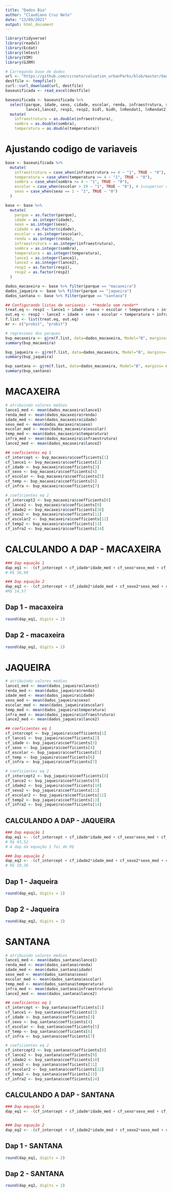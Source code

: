 ```yaml
---
title: "Dados Bia"
author: "Claudiano Cruz Neto"
date: "13/09/2021"
output: html_document
---
```



```r
library(tidyverse)
library(readxl)
library(Ecdat)
library(lmtest)
library(VIM)
library(GJRM)
```

```r

# Carregando base de dados
url <- "https://github.com/cccneto/valuation_urbanParks/blob/master/dados/baseunificada.xlsx?raw=true"
destfile <- tempfile()
curl::curl_download(url, destfile)
baseunificada <- read_excel(destfile)
```

```r
baseunificada <- baseunificada %>% 
  select(parque, idade, sexo, cidade, escolar, renda, infraestrutura, sombra, temperatura, 
         lance1,lance2, resp1, resp2, bidl, bidh, lnRendat1, lnRendat2, lnRenda) %>% 
  mutate(
    infraestrutura = as.double(infraestrutura),
    sombra = as.double(sombra),
    temperatura = as.double(temperatura))
```

# Ajustando codigo de variaveis

```r
base <- baseunificada %>%
  mutate(
    infraestrutura = case_when(infraestrutura >= 4 ~ "1", TRUE ~ "0"), 
    temperatura = case_when(temperatura >= 4 ~ "1", TRUE ~ "0"),
    sombra = case_when(sombra >= 4 ~ "1", TRUE ~ "0"),
    escolar = case_when(escolar > 19 ~ "1", TRUE ~ "0"), # 1=superior completo, 0= otherwise
    sexo = case_when(sexo == 1 ~ "1", TRUE ~ "0")
  )
```


```r
base <- base %>%
  mutate(
    parque = as.factor(parque),
    idade = as.integer(idade),
    sexo = as.integer(sexo),
    cidade = as.factor(cidade),
    escolar = as.integer(escolar),
    renda = as.integer(renda),
    infraestrutura = as.integer(infraestrutura),
    sombra = as.integer(sombra),
    temperatura = as.integer(temperatura),
    lance1 = as.integer(lance1),
    lance2 = as.integer(lance2),
    resp1 = as.factor(resp1),
    resp2 = as.factor(resp2)
  )

```

```r
dados_macaxeira <- base %>% filter(parque == "macaxeira")
dados_jaqueira <- base %>% filter(parque == "jaqueira")
dados_santana <- base %>% filter(parque == "santana")
```

```r

## Configurando listas de variaveis - **modelo sem renda**
treat.eq <- resp1 ~ lance1 + idade + sexo + escolar + temperatura + infraestrutura
out.eq <- resp2 ~ lance2 + idade + sexo + escolar + temperatura + infraestrutura
f.list <- list(treat.eq, out.eq)
mr <- c("probit", "probit")
```

```r
# regressoes dos parques
bvp_macaxeira <- gjrm(f.list, data=dados_macaxeira, Model="B", margins= mr)
summary(bvp_macaxeira)

bvp_jaqueira <- gjrm(f.list, data=dados_macaxeira, Model="B", margins= mr)
summary(bvp_jaqueira)

bvp_santana <- gjrm(f.list, data=dados_macaxeira, Model="B", margins= mr)
summary(bvp_santana)
```


# MACAXEIRA

```r
# atribuindo valores médios
lance1_med <- mean(dados_macaxeira$lance1)
renda_med <- mean(dados_macaxeira$renda)
idade_med <- mean(dados_macaxeira$idade)
sexo_med <- mean(dados_macaxeira$sexo)
escolar_med <- mean(dados_macaxeira$escolar)
temp_med <- mean(dados_macaxeira$temperatura)
infra_med <- mean(dados_macaxeira$infraestrutura)
lance2_med <- mean(dados_macaxeira$lance2)

## coeficientes eq 1
cf_intercept <- bvp_macaxeira$coefficients[1]
cf_lance1 <- bvp_macaxeira$coefficients[2]
cf_idade <- bvp_macaxeira$coefficients[3]
cf_sexo <- bvp_macaxeira$coefficients[4]
cf_escolar <- bvp_macaxeira$coefficients[5]
cf_temp <- bvp_macaxeira$coefficients[6]
cf_infra <- bvp_macaxeira$coefficients[7]

# coeficientes eq 2
cf_intercept2 <- bvp_macaxeira$coefficients[8]
cf_lance2 <- bvp_macaxeira$coefficients[9]
cf_idade2 <- bvp_macaxeira$coefficients[10]
cf_sexo2 <- bvp_macaxeira$coefficients[11]
cf_escolar2 <- bvp_macaxeira$coefficients[12]
cf_temp2 <- bvp_macaxeira$coefficients[13]
cf_infra2 <- bvp_macaxeira$coefficients[14]
```


# CALCULANDO A DAP - MACAXEIRA

```r
### Dap equação 1
dap_eq1 <- -(cf_intercept + cf_idade*idade_med + cf_sexo*sexo_med + cf_escolar*escolar_med + cf_temp*temp_med + cf_infra*infra_med)/cf_lance1 # R$ 40,47
# R$ 36,90

### Dap equação 2
dap_eq2 <- -(cf_intercept + cf_idade2*idade_med + cf_sexo2*sexo_med + cf_escolar2*escolar_med + cf_temp2*temp_med + cf_infra2*infra_med)/cf_lance2 # R$ 39,50 
#R$ 14,57
```

## Dap 1 - macaxeira
```r
round(dap_eq1, digits = 2)
```

## Dap 2 - macaxeira
```r
round(dap_eq2, digits = 2)
```


# JAQUEIRA

```r
# atribuindo valores médios
lance1_med <- mean(dados_jaqueira$lance1)
renda_med <- mean(dados_jaqueira$renda)
idade_med <- mean(dados_jaqueira$idade)
sexo_med <- mean(dados_jaqueira$sexo)
escolar_med <- mean(dados_jaqueira$escolar)
temp_med <- mean(dados_jaqueira$temperatura)
infra_med <- mean(dados_jaqueira$infraestrutura)
lance2_med <- mean(dados_jaqueira$lance2)

## coeficientes eq 1
cf_intercept <- bvp_jaqueira$coefficients[1]
cf_lance1 <- bvp_jaqueira$coefficients[2]
cf_idade <- bvp_jaqueira$coefficients[3]
cf_sexo <- bvp_jaqueira$coefficients[4]
cf_escolar <- bvp_jaqueira$coefficients[5]
cf_temp <- bvp_jaqueira$coefficients[6]
cf_infra <- bvp_jaqueira$coefficients[7]

# coeficientes eq 2
cf_intercept2 <- bvp_jaqueira$coefficients[8]
cf_lance2 <- bvp_jaqueira$coefficients[9]
cf_idade2 <- bvp_jaqueira$coefficients[10]
cf_sexo2 <- bvp_jaqueira$coefficients[11]
cf_escolar2 <- bvp_jaqueira$coefficients[12]
cf_temp2 <- bvp_jaqueira$coefficients[13]
cf_infra2 <- bvp_jaqueira$coefficients[14]
```


## CALCULANDO A DAP - JAQUEIRA

```r
### Dap equação 1
dap_eq1 <- -(cf_intercept + cf_idade*idade_med + cf_sexo*sexo_med + cf_escolar*escolar_med + cf_temp*temp_med + cf_infra*infra_med)/cf_lance1 # R$ 40,47
# R$ 43,52
# A dap da equação 1 foi de R$ 

### Dap equação 2
dap_eq2 <- -(cf_intercept + cf_idade2*idade_med + cf_sexo2*sexo_med + cf_escolar2*escolar_med + cf_temp2*temp_med + cf_infra2*infra_med)/cf_lance2 # R$ 39,50 
# R$ 19,36

```

## Dap 1 - Jaqueira
```r
round(dap_eq1, digits = 2)
```

## Dap 2 - Jaqueira
```r
round(dap_eq2, digits = 2)
```

# SANTANA

```r
# atribuindo valores médios
lance1_med <- mean(dados_santana$lance1)
renda_med <- mean(dados_santana$renda)
idade_med <- mean(dados_santana$idade)
sexo_med <- mean(dados_santana$sexo)
escolar_med <- mean(dados_santana$escolar)
temp_med <- mean(dados_santana$temperatura)
infra_med <- mean(dados_santana$infraestrutura)
lance2_med <- mean(dados_santana$lance2)

## coeficientes eq 1
cf_intercept <- bvp_santana$coefficients[1]
cf_lance1 <- bvp_santana$coefficients[2]
cf_idade <- bvp_santana$coefficients[3]
cf_sexo <- bvp_santana$coefficients[4]
cf_escolar <- bvp_santana$coefficients[5]
cf_temp <- bvp_santana$coefficients[6]
cf_infra <- bvp_santana$coefficients[7]

# coeficientes eq 2
cf_intercept2 <- bvp_santana$coefficients[8]
cf_lance2 <- bvp_santana$coefficients[9]
cf_idade2 <- bvp_santana$coefficients[10]
cf_sexo2 <- bvp_santana$coefficients[11]
cf_escolar2 <- bvp_santana$coefficients[12]
cf_temp2 <- bvp_santana$coefficients[13]
cf_infra2 <- bvp_santana$coefficients[14]
```

## CALCULANDO A DAP - SANTANA

```r
### Dap equação 1
dap_eq1 <- -(cf_intercept + cf_idade*idade_med + cf_sexo*sexo_med + cf_escolar*escolar_med + cf_temp*temp_med + cf_infra*infra_med)/cf_lance1 # R$ 40,47


### Dap equação 2
dap_eq2 <- -(cf_intercept + cf_idade2*idade_med + cf_sexo2*sexo_med + cf_escolar2*escolar_med + cf_temp2*temp_med + cf_infra2*infra_med)/cf_lance2 # R$ 39,50 


```

## Dap 1 - SANTANA
```r
round(dap_eq1, digits = 2)
```

## Dap 2 - SANTANA
```r
round(dap_eq2, digits = 2)
```
